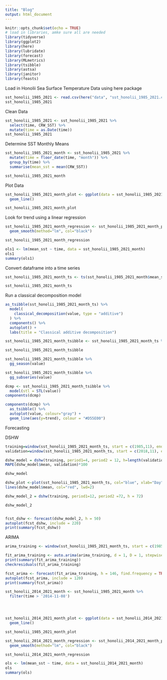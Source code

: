 ```yaml
---
title: "Blog"
output: html_document
---
```


```r
knitr::opts_chunk$set(echo = TRUE)
# load in libraries, amke sure all are needed
library(tidyverse)
library(ggplot2)
library(here)
library(lubridate)
library(forecast)
library(MLmetrics)
library(tsibble)
library(astsa)
library(janitor)
library(feasts)
```

Load in Honolii Sea Surface Temperature Data using here package

```r
sst_honolii_1985_2021 <- read.csv(here("data", "sst_honolii_1985_2021.csv" ))
sst_honolii_1985_2021
```


Clean Data

```r
sst_honolii_1985_2021 <- sst_honolii_1985_2021 %>% 
  select(time, CRW_SST) %>% 
  mutate(time = as.Date(time))
sst_honolii_1985_2021
```

Determine SST Monthly Means
```r
sst_honolii_1985_2021_month <- sst_honolii_1985_2021 %>% 
  mutate(time = floor_date(time, "month")) %>% 
  group_by(time) %>% 
  summarise(mean_sst = mean(CRW_SST))

sst_honolii_1985_2021_month
```

Plot Data

```r
sst_honolii_1985_2021_month_plot <- ggplot(data = sst_honolii_1985_2021_month, aes(x = time, y = mean_sst)) +
  geom_line()

sst_honolii_1985_2021_month_plot
```

Look for trend using a linear regression

```r
sst_honolii_1985_2021_month_regression <- sst_honolii_1985_2021_month_plot +
  geom_smooth(method="lm", col="black")

sst_honolii_1985_2021_month_regression
```
```r
ols1 <- lm(mean_sst ~ time, data = sst_honolii_1985_2021_month)
ols1
summary(ols1)
```



Convert dataframe into a time series
```r
sst_honolii_1985_2021_month_ts <- ts(sst_honolii_1985_2021_month$mean_sst, start = c(1985, 11), frequency = 12)

sst_honolii_1985_2021_month_ts
```


Run a classical decomposition model

```r
as_tsibble(sst_honolii_1985_2021_month_ts) %>%
  model(
    classical_decomposition(value, type = "additive")
  ) %>%
  components() %>%
  autoplot() +
  labs(title = "Classical additive decomposition")
```


```r
sst_honolii_1985_2021_month_tsibble <- sst_honolii_1985_2021_month_ts %>% as_tsibble() 

sst_honolii_1985_2021_month_tsibble
```

```r
sst_honolii_1985_2021_month_tsibble %>% 
  gg_season(value)
```
```r
sst_honolii_1985_2021_month_tsibble %>% 
  gg_subseries(value)
```
```r
dcmp <- sst_honolii_1985_2021_month_tsibble %>%
  model(stl = STL(value))
components(dcmp)
```
```r
components(dcmp) %>%
  as_tsibble() %>%
  autoplot(value, colour="gray") +
  geom_line(aes(y=trend), colour = "#D55E00")
```


Forecasting 

DSHW 


```r
training=window(sst_honolii_1985_2021_month_ts, start = c(1985,11), end = c(2018,11))
validation=window(sst_honolii_1985_2021_month_ts, start = c(2018,11), end = c(2021,10))
```



```r
dshw_model = dshw(training, period1=4, period2 = 12, h=length(validation))
MAPE(dshw_model$mean, validation)*100

dshw_model

dshw_plot <-plot(sst_honolii_1985_2021_month_ts, col="blue", xlab="Day", ylab="SST", main="DSHW Forecast", type='l')
lines(dshw_model$mean, col="red", lwd=2)
```


```r
dshw_model_2 = dshw(training, period1=12, period2 =72, h = 72)

dshw_model_2


fcst_dshw <- forecast(dshw_model_2, h = 50)
autoplot(fcst_dshw, include = 220)
print(summary(fcst_dshw))
```










ARIMA

```r
arima_training <- window(sst_honolii_1985_2021_month_ts, start = c(1985,11), end = c(2018,11))

fit_arima_training <- auto.arima(arima_training, d = 1, D = 1, stepwise = FALSE, approximation = FALSE, trace = TRUE)
print(summary(fit_arima_training))
checkresiduals(fit_arima_training)
```
```r
fcst_arima <- forecast(fit_arima_training, h = 146, find.frequency = TRUE)
autoplot(fcst_arima, include = 120)
print(summary(fcst_arima))
```
```r
sst_honolii_2014_2021_month <- sst_honolii_1985_2021_month %>% 
  filter(time > '2014-11-08')




sst_honolii_2014_2021_month_plot <- ggplot(data = sst_honolii_2014_2021_month, aes(x = time, y = mean_sst)) +
  geom_line()

sst_honolii_1985_2021_month_plot

sst_honolii_2014_2021_month_regression <- sst_honolii_2014_2021_month_plot +
  geom_smooth(method="lm", col="black")

sst_honolii_2014_2021_month_regression

```
```r
ols <- lm(mean_sst ~ time, data = sst_honolii_2014_2021_month)
ols
summary(ols)
```



